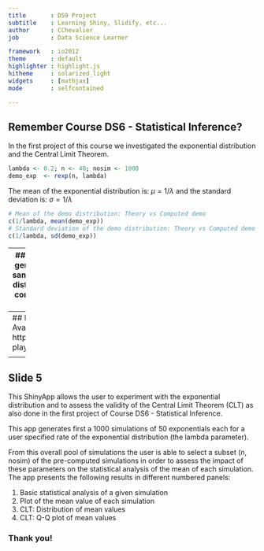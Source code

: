 ```yaml
---
title       : DS9 Project
subtitle    : Learning Shiny, Slidify, etc...
author      : CChevalier
job         : Data Science Learner

framework   : io2012
theme       : default
highlighter : highlight.js
hitheme     : solarized_light
widgets     : [mathjax]
mode        : selfcontained

---
```

## Remember Course DS6 - Statistical Inference?

In the first project of this course we investigated the exponential distribution and the Central Limit Theorem.

```r
lambda <- 0.2; n <- 40; nosim <- 1000
demo_exp  <- rexp(n, lambda)
```

The mean of the exponential distribution is: $\mu = 1/\lambda$ and the standard deviation  is: $\sigma = 1/\lambda$

```r
# Mean of the demo distribution: Theory vs Computed demo 
c(1/lambda, mean(demo_exp))
# Standard deviation of the demo distribution: Theory vs Computed demo
c(1/lambda, sd(demo_exp))
```

--- 
## The Central Limit Theorem
We generated 1000 simulations of 40 samples each from the exponential distribution with rate = lambda and computed the mean value of each simulation

```r
simus <- matrix(rexp(nosim * n, lambda), ncol = n, byrow = TRUE)
simus_mean <- apply(simus, 1, mean)
```

According to the Central Limit Theorem (CLT), the distribution of sample means, $\bar X$, is approximately normal with mean = $\mu$ and variance = $\sigma^2/n$

```r
# Overall mean: CLT Theory vs Simulated
c(1/lambda, mean(simus_mean))
# Variance: CLT Theory vs Simulated
c((1/lambda)^2 /n, var(simus_mean))
```



--- 
## Now there is a ShinyApp for that!
Available on shinyapp.io: https://cchevalier.shinyapps.io/ds9-playground  
  
<div >
    <img height='500' src='./assets/img/myapp.png' />
</div>  


---
## Slide 5

This ShinyApp allows the user to experiment with the exponential distribution and to assess the validity of the Central Limit Theorem (CLT) as also done in the first project of Course DS6 - Statistical Inference.

This app generates first a 1000 simulations of 50 exponentials each for a user specified rate of the exponential distribution (the lambda parameter).

From this overall pool of simulations the user is able to select a subset (n, nosim) of the pre-computed simulations in order to assess the impact of these parameters on the statistical analysis of the mean of each simulation. The app presents the following results in different numbered panels:

1. Basic statistical analysis of a given simulation  
2. Plot of the mean value of each simulation  
3. CLT: Distribution of mean values  
4. CLT: Q-Q plot of mean values  
  
### Thank you!
